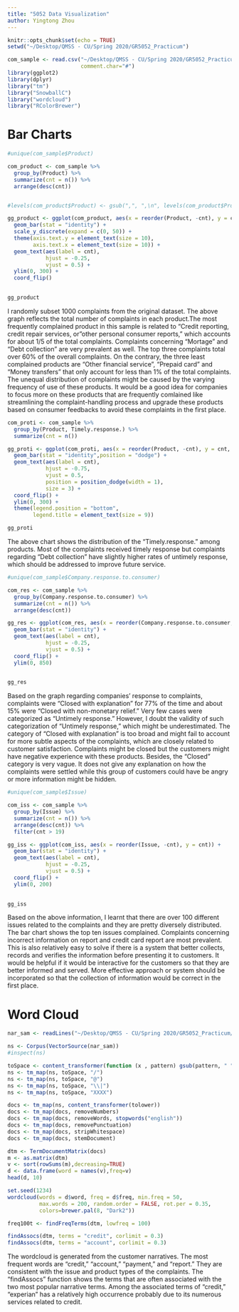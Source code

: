 ```yaml
---
title: "5052 Data Visualization"
author: Yingtong Zhou
---
```


```r
knitr::opts_chunk$set(echo = TRUE)
setwd("~/Desktop/QMSS - CU/Spring 2020/GR5052_Practicum")
```

```r
com_sample <- read.csv("~/Desktop/QMSS - CU/Spring 2020/GR5052_Practicum/complaints_sample.csv", 
                       comment.char="#")
library(ggplot2)
library(dplyr)
library("tm")
library("SnowballC")
library("wordcloud")
library("RColorBrewer")
```

# Bar Charts
```r
#unique(com_sample$Product)

com_product <- com_sample %>% 
  group_by(Product) %>% 
  summarize(cnt = n()) %>% 
  arrange(desc(cnt))


#levels(com_product$Product) <- gsub(",", ",\n", levels(com_product$Product))

gg_product <- ggplot(com_product, aes(x = reorder(Product, -cnt), y = cnt)) +
  geom_bar(stat = "identity") +
  scale_y_discrete(expand = c(0, 50)) +
  theme(axis.text.y = element_text(size = 10),
        axis.text.x = element_text(size = 10)) +
  geom_text(aes(label = cnt), 
            hjust = -0.25, 
            vjust = 0.5) +
  ylim(0, 300) +
  coord_flip()
  

gg_product
```

I randomly subset 1000 complaints from the original dataset. The above graph reflects the total number of complaints in each product.The most frequently complained product in this sample is related to "Credit reporting, credit repair services, or "other personal consumer reports," which accounts for about 1/5 of the total complaints. Complaints concerning "Mortage" and "Debt collection" are very prevalent as well. The top three complaints total over 60% of the overall complaints. 
On the contrary, the three least complained products are "Other financial service", "Prepaid card" and "Money transfers" that only account for less than 1% of the total complaints.
The unequal distribution of complaints might be caused by the varying frequency of use of these products. It would be a good idea for companies to focus more on these products that are frequently comlained like streamlining the complaint-handling process and upgrade these products based on consumer feedbacks to avoid these complaints in the first place.

```r
com_proti <- com_sample %>% 
  group_by(Product, Timely.response.) %>% 
  summarize(cnt = n())

gg_proti <- ggplot(com_proti, aes(x = reorder(Product, -cnt), y = cnt, fill = Timely.response.)) +
  geom_bar(stat = "identity",position = "dodge") +
  geom_text(aes(label = cnt), 
            hjust = -0.75, 
            vjust = 0.5,
            position = position_dodge(width = 1),
            size = 3) +
  coord_flip() +
  ylim(0, 300) +
  theme(legend.position = "bottom",
        legend.title = element_text(size = 9))

gg_proti
```

The above chart shows the distribution of the "Timely.response." among products. Most of the complaints received timely response but complaints regarding "Debt collection" have slightly higher rates of untimely response, which should be addressed to improve future service.

```r
#unique(com_sample$Company.response.to.consumer)

com_res <- com_sample %>% 
  group_by(Company.response.to.consumer) %>% 
  summarize(cnt = n()) %>% 
  arrange(desc(cnt))

gg_res <- ggplot(com_res, aes(x = reorder(Company.response.to.consumer, -cnt), y = cnt)) +
  geom_bar(stat = "identity") +
  geom_text(aes(label = cnt), 
            hjust = -0.25, 
            vjust = 0.5) +
  coord_flip() +
  ylim(0, 850)
  

gg_res
```

Based on the graph regarding companies' response to complaints, complaints were "Closed with explanation" for 77% of the time and about 15% were "Closed with non-monetary relief." Very few cases were categorized as "Untimely response." However, I doubt the validity of such categorization of "Untimely response," which might be underestimated.
The category of "Closed with explanation" is too broad and might fail to account for more subtle aspects of the complaints, which are closely related to customer satisfaction. Complaints might be closed but the customers might have negative experience with these products.
Besides, the "Closed" category is very vague. It does not give any explanation on how the complaints were settled while this group of customers could have be angry or more information might be hidden.

```r
#unique(com_sample$Issue)

com_iss <- com_sample %>% 
  group_by(Issue) %>% 
  summarize(cnt = n()) %>% 
  arrange(desc(cnt)) %>% 
  filter(cnt > 19)

gg_iss <- ggplot(com_iss, aes(x = reorder(Issue, -cnt), y = cnt)) +
  geom_bar(stat = "identity") +
  geom_text(aes(label = cnt), 
            hjust = -0.25, 
            vjust = 0.5) +
  coord_flip() +
  ylim(0, 200)
  

gg_iss
```

Based on the above information, I learnt that there are over 100 different issues related to the complaints and they are pretty diversely distributed. The bar chart shows the top ten issues complained. Complaints concerning incorrect information on report and credit card report are most prevalent. This is also relatively easy to solve if there is a system that better collects, records and verifies the information before presenting it to customers. It would be helpful if it would be interactive for the customers so that they are better informed and served. More effective approach or system should be incorporated so that the collection of information would be correct in the first place.

# Word Cloud
```r
nar_sam <- readLines("~/Desktop/QMSS - CU/Spring 2020/GR5052_Practicum/nar_sam.txt")

ns <- Corpus(VectorSource(nar_sam))
#inspect(ns)

toSpace <- content_transformer(function (x , pattern) gsub(pattern, " ", x))
ns <- tm_map(ns, toSpace, "/")
ns <- tm_map(ns, toSpace, "@")
ns <- tm_map(ns, toSpace, "\\|")
ns <- tm_map(ns, toSpace, "XXXX")

docs <- tm_map(ns, content_transformer(tolower))
docs <- tm_map(docs, removeNumbers)
docs <- tm_map(docs, removeWords, stopwords("english"))
docs <- tm_map(docs, removePunctuation)
docs <- tm_map(docs, stripWhitespace)
docs <- tm_map(docs, stemDocument)

dtm <- TermDocumentMatrix(docs)
m <- as.matrix(dtm)
v <- sort(rowSums(m),decreasing=TRUE)
d <- data.frame(word = names(v),freq=v)
head(d, 10)

set.seed(1234)
wordcloud(words = d$word, freq = d$freq, min.freq = 50,
          max.words = 200, random.order = FALSE, rot.per = 0.35, 
          colors=brewer.pal(8, "Dark2"))

freq100t <- findFreqTerms(dtm, lowfreq = 100)

findAssocs(dtm, terms = "credit", corlimit = 0.3)
findAssocs(dtm, terms = "account", corlimit = 0.3)
```

The wordcloud is generated from the customer narratives. The most frequent words are "credit," "account," "payment," and "report." They are consistent with the issue and product types of the complaints. The "findAssocs" function shows the terms that are often associated with the two most popular narrative terms. Among the associated terms of "credit," "experian" has a relatively high occurrence probably due to its numerous services related to credit.